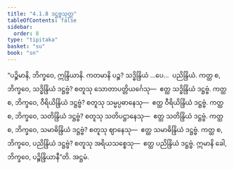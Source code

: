 ```yaml
---
title: "4.1.8 ဒဋ္ဌဗ္ဗသုတ္တ"
tableOfContents: false
sidebar:
  order: 8
type: "tipitaka"
basket: "su"
book: "sn"
---
```



<DynamicBreadcrumb />

<Division number="478" book="sn" e="ch" v="18" p="348">

<Paragraph number="1016" book="sn">
“ပဉ္စိမာနိ, ဘိက္ခဝေ, ဣန္ဒြိယာနိ. ကတမာနိ ပဉ္စ? သဒ္ဓိန္ဒြိယံ …ပေ…  ပညိန္ဒြိယံ. ကတ္ထ စ, ဘိက္ခဝေ, သဒ္ဓိန္ဒြိယံ ဒဋ္ဌဗ္ဗံ? စတူသု သောတာပတ္တိယင်္ဂေသု—  ဧတ္ထ သဒ္ဓိန္ဒြိယံ ဒဋ္ဌဗ္ဗံ. ကတ္ထ စ, ဘိက္ခဝေ, ဝီရိယိန္ဒြိယံ ဒဋ္ဌဗ္ဗံ? စတူသု သမ္မပ္ပဓာနေသု—  ဧတ္ထ ဝီရိယိန္ဒြိယံ ဒဋ္ဌဗ္ဗံ. ကတ္ထ စ, ဘိက္ခဝေ, သတိန္ဒြိယံ ဒဋ္ဌဗ္ဗံ? စတူသု သတိပဋ္ဌာနေသု—  ဧတ္ထ သတိန္ဒြိယံ ဒဋ္ဌဗ္ဗံ. ကတ္ထ စ, ဘိက္ခဝေ, သမာဓိန္ဒြိယံ ဒဋ္ဌဗ္ဗံ? စတူသု ဈာနေသု—  ဧတ္ထ သမာဓိန္ဒြိယံ ဒဋ္ဌဗ္ဗံ. ကတ္ထ စ, ဘိက္ခဝေ, ပညိန္ဒြိယံ ဒဋ္ဌဗ္ဗံ? စတူသု အရိယသစ္စေသု—  ဧတ္ထ ပညိန္ဒြိယံ ဒဋ္ဌဗ္ဗံ. ဣမာနိ ခေါ, ဘိက္ခဝေ, ပဉ္စိန္ဒြိယာနီ”တိ.

</Paragraph>
</Division>

<Paragraph number="1017" type="center" book="sn">
အဋ္ဌမံ.
</Paragraph>